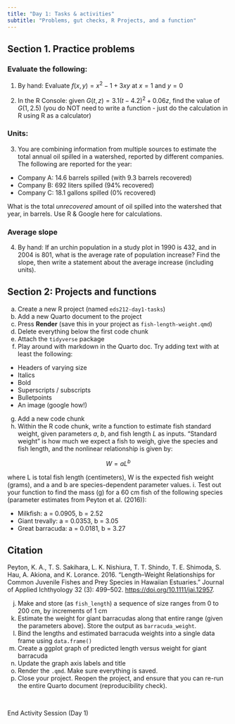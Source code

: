 ```yaml
---
title: "Day 1: Tasks & activities"
subtitle: "Problems, gut checks, R Projects, and a function"
---
```


## Section 1. Practice problems

### Evaluate the following:

1.  By hand: Evaluate $f(x,y)=x^2-1+3xy$ at $x=1$ and $y = 0$

2.  In the R Console: given $G(t,z)=3.1(t-4.2)^2 + 0.06z$, find the value of $G(1, 2.5)$ (you do NOT need to write a function - just do the calculation in R using R as a calculator)

### Units:

3.  You are combining information from multiple sources to estimate the total annual oil spilled in a watershed, reported by different companies. The following are reported for the year:

-   Company A: 14.6 barrels spilled (with 9.3 barrels recovered)
-   Company B: 692 liters spilled (94% recovered)
-   Company C: 18.1 gallons spilled (0% recovered)

What is the total *unrecovered* amount of oil spilled into the watershed that year, in barrels. Use R & Google here for calculations. 

### Average slope

4. By hand: If an urchin population in a study plot in 1990 is 432, and in 2004 is 801, what is the average rate of population increase? Find the slope, then write a statement about the average increase (including units).

## Section 2: Projects and functions

a. Create a new R project (named `eds212-day1-tasks`)
b. Add a new Quarto document to the project
c. Press **Render** (save this in your project as `fish-length-weight.qmd`)
d. Delete everything below the first code chunk
e. Attach the `tidyverse` package
f. Play around with markdown in the Quarto doc. Try adding text with at least the following:

  - Headers of varying size
  - Italics
  - Bold
  - Superscripts / subscripts
  - Bulletpoints
  - An image (google how!)

g. Add a new code chunk
h. Within the R code chunk, write a function to estimate fish standard weight, given parameters $a$, $b$, and fish length $L$ as inputs. "Standard weight" is how much we expect a fish to weigh, give the species and fish length, and the nonlinear relationship is given by:

$$W=aL^b$$ 

where L is total fish length (centimeters), W is the expected fish weight (grams), and a and b are species-dependent parameter values.
i. Test out your function to find the mass (g) for a 60 cm fish of the following species (parameter estimates from Peyton et al. (2016)): 

  - Milkfish: a = 0.0905, b = 2.52
  - Giant trevally: a = 0.0353, b = 3.05
  - Great barracuda: a = 0.0181, b = 3.27

::: {.callout-note}
## Citation
Peyton, K. A., T. S. Sakihara, L. K. Nishiura, T. T. Shindo, T. E. Shimoda, S. Hau, A. Akiona, and K. Lorance. 2016. “Length–Weight Relationships for Common Juvenile Fishes and Prey Species in Hawaiian Estuaries.” Journal of Applied Ichthyology 32 (3): 499–502. <https://doi.org/10.1111/jai.12957>. 
:::

j. Make and store (as `fish_length`) a sequence of size ranges from 0 to 200 cm, by increments of 1 cm
k. Estimate the weight for giant barracudas along that entire range (given the parameters above). Store the output as `barracuda_weight`.
l. Bind the lengths and estimated barracuda weights into a single data frame using `data.frame()`
m. Create a ggplot graph of predicted length versus weight for giant barracuda
n. Update the graph axis labels and title
o. Render the `.qmd`. Make sure everything is saved.
p. Close your project. Reopen the project, and ensure that you can re-run the entire Quarto document (reproducibility check). 

<br>

::: {.center-text .body-text-xl .teal-text}
End Activity Session (Day 1)
:::
